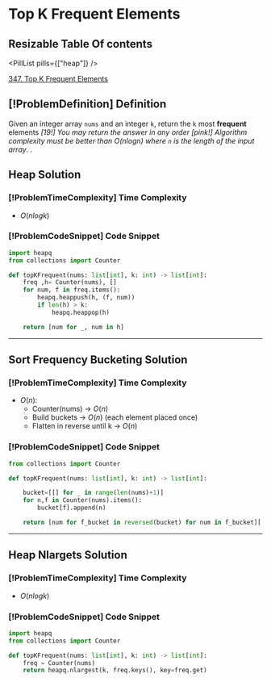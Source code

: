 # Top K Frequent Elements

## Resizable Table Of contents

<DifficultyBadge difficulty="medium" />

<PillList pills={["heap"]} />

[347. Top K Frequent Elements](https://leetcode.com/problems/top-k-frequent-elements)

## [!ProblemDefinition] Definition

Given an integer array `nums` and an integer `k`, return the `k` most **frequent** elements     *[19!] You may return the answer in any order*
    *[pink!] Algorithm complexity must be better than O(nlogn) where `n` is the length of the input array*.
    .

## Heap Solution

### [!ProblemTimeComplexity] Time Complexity

- $O(n log k)$

### [!ProblemCodeSnippet] Code Snippet

```python meta="source=problems/347-top-k-frequent-elements/heap.py"
import heapq
from collections import Counter

def topKFrequent(nums: list[int], k: int) -> list[int]:
    freq ,h= Counter(nums), []
    for num, f in freq.items():
        heapq.heappush(h, (f, num))
        if len(h) > k:
            heapq.heappop(h)

    return [num for _, num in h]
```


---

## Sort Frequency Bucketing Solution

### [!ProblemTimeComplexity] Time Complexity

- $O(n)$:
    - Counter(nums) → $O(n)$
    - Build buckets → $O(n)$ (each element placed once)
    - Flatten in reverse until k → $O(n)$

### [!ProblemCodeSnippet] Code Snippet

```python meta="source=problems/347-top-k-frequent-elements/sort-frequency-bucketing.py"
from collections import Counter

def topKFrequent(nums: list[int], k: int) -> list[int]:

    bucket=[[] for _ in range(len(nums)+1)]
    for n,f in Counter(nums).items():
        bucket[f].append(n)

    return [num for f_bucket in reversed(bucket) for num in f_bucket][:k]
```


---

## Heap Nlargets Solution

### [!ProblemTimeComplexity] Time Complexity

- $O(n log k)$

### [!ProblemCodeSnippet] Code Snippet

```python meta="source=problems/347-top-k-frequent-elements/heap-nlargets.py"
import heapq
from collections import Counter

def topKFrequent(nums: list[int], k: int) -> list[int]:
    freq = Counter(nums)
    return heapq.nlargest(k, freq.keys(), key=freq.get)
```

